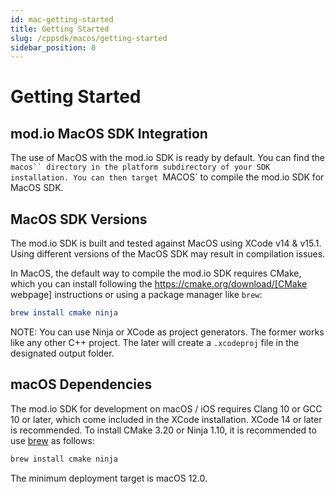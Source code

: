 ```yaml
---
id: mac-getting-started
title: Getting Started
slug: /cppsdk/macos/getting-started
sidebar_position: 0
---
```


# Getting Started

## mod.io MacOS SDK Integration

The use of MacOS with the mod.io SDK is ready by default. You can find the `macos`` directory in the platform subdirectory of your SDK installation.
You can then target `MACOS` to compile the mod.io SDK for MacOS SDK.

## MacOS SDK Versions

The mod.io SDK is built and tested against MacOS using XCode v14 & v15.1. Using different versions of the MacOS SDK may result in compilation issues.

In MacOS, the default way to compile the mod.io SDK requires CMake, which you can install following the https://cmake.org/download/[CMake webpage] instructions or using a package manager like `brew`:

```cmake
brew install cmake ninja
```

NOTE: You can use Ninja or XCode as project generators. The former works like any other C++ project. The later will create a `.xcodeproj` file in the designated output folder.


## macOS Dependencies

The mod.io SDK for development on macOS / iOS requires Clang 10 or GCC 10 or later, which come included in the XCode installation. XCode 14 or later is recommended. To install CMake 3.20 or Ninja 1.10, it is recommended to use [brew](https://brew.sh) as follows:

```bash
brew install cmake ninja
```

The minimum deployment target is macOS 12.0. 